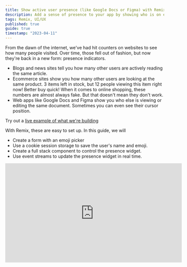 ```yaml
---
title: Show active user presence (like Google Docs or Figma) with Remix
description: Add a sense of presence to your app by showing who is on each page. Create a full stack component to control the presence widget. Use event streams to update the presence widget in real time.
tags: Remix, UI/UX
published: true
guide: true
timestamp: "2023-04-11"
---
```


From the dawn of the internet, we've had hit counters on websites to see how many people visited. Over time, those fell out of fashion, but now they're back in a new form: presence indicators.

- Blogs and news sites tell you how many other users are actively reading the same article.
- Ecommerce sites show you how many other users are looking at the same product.<SideNote> 3 items left in stock, but 12 people viewing this item right now! Better buy quick! When it comes to online shopping, these numbers are almost always fake. But that doesn't mean they don't work. </SideNote>
- Web apps like Google Docs and Figma show you who else is viewing or editing the same document. Sometimes you can even see their cursor position.

Try out a [live example of what we're building](/content/remix-presence/example)

With Remix, these are easy to set up. In this guide, we will

- Create a form with an emoji picker
- Use a cookie session storage to save the user's name and emoji.
- Create a full stack component to control the presence widget.
- Use event streams to update the presence widget in real time.

<div>
  <iframe
    className="mx-auto max-w-full"
    width="560"
    height="315"
    src="https://www.youtube.com/embed/WY1x91Ld-uw"
    title="YouTube video player"
    frameborder="0"
    allow="accelerometer; autoplay; clipboard-write; encrypted-media; gyroscope; picture-in-picture; web-share"
    allowfullscreen
  />
</div>

## Setting your name and avatar

If you're retrofitting this into a system where you already have user accounts and images, you can skip this section.

Start with a simple form that with a text input for the name, a set of radio buttons for the emoji<SideNote> This could also be a text input but this was more fun</SideNote>, and a submit button.

<div className="mb-4 flex flex-wrap">
  <label className="flex items-center justify-center">
    <input
      type="radio"
      name="emoji"
      value=""
      className="peer h-0 w-0 opacity-0"
    />
    <span className="flex h-14 w-14 items-center justify-center rounded-full border-4 border-transparent bg-white  p-2 text-3xl font-medium text-black focus:outline-none focus:ring-2 focus:ring-indigo-600 focus:ring-offset-2 peer-checked:border-indigo-600">
      A
    </span>
  </label>
  {[
    "😀",
    "😍",
    "😎",
    "🤩",
    "🥳",
    "🥰",
    "😭",
    "😡",
    "🥶",
    "😈",
  ].map((i) => (
    <label
      key={i}
      className="flex items-center justify-center"
    >
      <input
        type="radio"
        name="emoji"
        value={i}
        className="peer h-0 w-0 opacity-0"
      />
      <span className="rounded-full border-4  border-transparent text-5xl focus:outline-none focus:ring-2 focus:ring-indigo-600 focus:ring-offset-2 peer-checked:border-indigo-600 ">
        {i}
      </span>
    </label>
  ))}
</div>

```tsx
<Form method="post">
  <input
    aria-label="Name"
    id="name"
    name="name"
    type="text"
    placeholder="Display name"
    defaultValue={self.name}
    className="block w-full border-none bg-transparent px-4 py-3 text-lg placeholder:text-gray-400 focus:shadow-none focus:outline-none focus:ring-0"
    required
  />

  <div className="flex flex-wrap">
    {/* Basic avatar with initial of name when there's no emoji selected */}
    <label className="flex items-center justify-center">
      <input
        type="radio"
        name="emoji"
        value=""
        defaultChecked={!self.emoji}
        className="peer h-0 w-0 opacity-0"
      />
      <span className="flex h-14 w-14 items-center justify-center rounded-full border-4 border-transparent bg-white  p-2 text-3xl font-medium text-black focus:outline-none focus:ring-2 focus:ring-indigo-600 focus:ring-offset-2 peer-checked:border-indigo-600">
        A
      </span>
    </label>

    {["😀", "😆", "😍", "😎", "🥸", "🤩"].map((i) => (
      <Emoji
        key={i}
        emoji={i}
        defaultChecked={self.emoji === i}
      />
    ))}
  </div>

  <div className="flex justify-end border-t border-gray-100  px-4 py-3">
    <button
      type="submit"
      className="rounded bg-indigo-600 px-4 py-2 text-sm text-white hover:bg-indigo-500 focus:ring-2 focus:ring-indigo-600 focus:ring-offset-2"
    >
      Set name/emoji
    </button>
  </div>
</Form>
```

The `Emoji` component is a simple wrapper around the radio button that renders the emoji.

```tsx
function Emoji({
  emoji,
  defaultChecked,
}: {
  emoji: string
  defaultChecked: boolean
}) {
  return (
    <label className="flex items-center justify-center">
      <input
        type="radio"
        name="emoji"
        value={emoji}
        defaultChecked={defaultChecked}
        className="peer h-0 w-0 opacity-0"
      />
      <span className="rounded-full border-4  border-transparent text-5xl focus:outline-none focus:ring-2 focus:ring-indigo-600 focus:ring-offset-2 peer-checked:border-indigo-600 ">
        {emoji}
      </span>
    </label>
  )
}
```

## Saving the user info in a cookie

When the user submits the form, we want to save their name and emoji in a cookie.

This is a good choice because it's easy to set up and it will work even if the user refreshes the page.

If the user opens multiple tabs, they will continue to be counted as a single user.

Create a `session.server.ts` file as per the [session docs](https://remix.run/docs/en/main/utils/sessions#using-sessions).

As part of your session data, you can store any data you want. We will store the user's name and emoji, which will be used to display their avatar.

```ts
type SessionData = {
  userId: string
  name: string
  emoji: string
}

const { getSession, commitSession, destroySession } =
  createCookieSessionStorage<SessionData>(options)

export { getSession, commitSession, destroySession }
```

We can now use this in the our page's action to save the user's name and emoji.

```tsx
export async function action({
  request,
}: ActionFunctionArgs) {
  const session = await getSession(
    request.headers.get("Cookie"),
  )
  const form = await request.formData()
  const name = form.get("name")
  if (name) {
    session.set("name", name.toString())
  } else {
    session.set("name", "Anonymous")
  }

  const emoji = form.get("emoji")
  if (emoji) {
    session.set("emoji", emoji.toString())
  } else {
    session.unset("emoji")
  }

  return json(null, {
    headers: {
      "Set-Cookie": await commitSession(session),
    },
  })
}
```

Check the application tab in your browser's dev tools to see the cookie being set.

## Showing your own avatar

Now that we have the user's name and emoji stored in a cookie, we can use it to display their avatar.

In our loader, we can read the session data from the cookie and return it so we can use it in the page component.

This is also a good place to set some sensible defaults for new users. If the user doesn't have an ID yet, generate a random one and set the name to "Anonymous".

```tsx
export async function loader({
  request,
}: LoaderFunctionArgs) {
  const session = await getSession(
    request.headers.get("Cookie"),
  )
  let id = session.get("userId")
  if (!id) {
    id = crypto.randomUUID()
    session.set("userId", id)
    session.set("name", "Anonymous")
  }

  return json(
    {
      self: {
        id,
        name: session.get("name") || "Anonymous",
        emoji: session.get("emoji"),
      },
    },
    {
      headers: {
        "Set-Cookie": await commitSession(session),
      },
    },
  )
}
```

We'll need a new component to display our avatar. If the user hasn't selected an emoji, we'll display their initial instead. We can also add a tooltip to show the user's name.<SideNote> We're using the `title` attribute here, but you could make it nicer with a proper `Tooltip` component. </SideNote>

```tsx
export function Avatar({
  name,
  emoji,
}: {
  name: string
  emoji?: string
}) {
  return emoji ? (
    <div
      title={name}
      className="flex h-12 w-12 items-center justify-center rounded-full border-4  text-5xl "
    >
      {emoji}
    </div>
  ) : (
    <div
      title={name}
      className="flex h-12 w-12 items-center justify-center rounded-full border-4 border-white bg-red-700 text-3xl font-medium text-white"
    >
      {name[0]}
    </div>
  )
}
```

We can now use this in our page component. When you update your name or emoji, you should see the avatar update immediately.

```tsx
export default function Example() {
  const { self } = useLoaderData<typeof loader>()

  return (
    <div>
      {/* Place this wherever makes sense in your layout */}
      <Avatar name={self.name} emoji={self.emoji} />
    </div>
  )
}
```

## Reporting which page you're on

The presence feature works by having each user report what they're doing automatically and on a regular basis. You could extend this to also track whether they're typing, interacting with a particular element, or even have custom statuses like "busy" or "away" that they can set. For now, we'll just report the current page.

Start by creating a `useInterval` hook that will call a function on a regular interval.

```tsx
function useInterval(callback: () => void, delay: number) {
  useEffect(() => {
    const id = setInterval(callback, delay)
    return () => clearInterval(id)
  }, [callback, delay])
}
```

Then create another hook `usePresenceUsers` that will POST the user's current route to the presence endpoint, which we will create next, every few seconds.

```tsx
export function usePresenceUsers(
  route: string,
  {
    postInterval = 3000,
  }: {
    postInterval?: number
  },
) {
  usePollInterval(() => {
    const body = new FormData()
    body.append("route", route)

    void fetch("/content/remix-presence/example/presence", {
      method: "POST",
      credentials: "include",
      body,
    })
  }, postInterval)
}
```

Place this hook at the top of your page component and check the network tab in your browser's dev tools to see the requests being made.

```tsx
export default function Example() {
  const { self } = useLoaderData<typeof loader>()

  usePresenceUsers(route)

  // …
}
```

## Creating a full stack component

A full stack component is a pattern proposed by [Kent C. Dodds](https://www.epicweb.dev/full-stack-components), where instead of having a folder of components outside your route hierarchy, each component becomes a route.

That allows your compnents to have dedicated actions and loaders that will run on the server, colocated in the same file that exports the component.

These are [resource routes](https://remix.run/docs/en/1.15.0/content/resource-routes#creating-resource-routes), so they do not have a `default` export that would cause Remix to try to render the component.

Create a new route `presence.tsx`<SideNote> This should match the fetch request in the `usePresenceUsers` hook.</SideNote> with an action that will store the user's current route in a map or database.

```tsx
export async function action({
  params,
  request,
}: ActionFunctionArgs) {
  const session = await getSession(
    request.headers.get("Cookie"),
  )
  const form = await request.formData()
  const route = form.get("route")

  const userId = session.get("userId")
  const name = session.get("name")
  const emoji = session.get("emoji")

  db.presences[userId] = {
    id: userId,
    name: session.get("name") || "Anonymous",
    emoji,
    lastSeenWhere: "/content/remix-presence/example",
    lastSeenWhen: new Date(),
  }

  return new Response(null, {
    status: 200,
  })
}
```

We can now update the loader in our main page to return the current list of users.

```tsx
export async function loader({
  request,
}: LoaderFunctionArgs) {
  const session = await getSession(
    request.headers.get("Cookie"),
  )
  let id = session.get("userId")
  if (!id) {
    id = crypto.randomUUID()
    session.set("userId", id)
    session.set("name", "Anonymous")
  }

  return json(
    {
      self: {
        id,
        name: session.get("name") || "Anonymous",
        emoji: session.get("emoji"),
      },
      initialUsers: Object.values(db.presences).filter(
        (user) =>
          user.lastSeenWhere ===
          "/content/remix-presence/example",
      ),
    },
    {
      headers: {
        "Set-Cookie": await commitSession(session),
      },
    },
  )
}
```

and then display them in our page component.

```tsx
export default function Example() {
  const { self, initialUsers } =
    useLoaderData<typeof loader>()

  usePresenceUsers(route)

  return (
    <div className="flex flex-col space-y-2">
      {/* Place this wherever makes sense in your layout */}
      {initialUsers.map((user) => (
        <Avatar
          key={user.id}
          name={user.name}
          emoji={user.emoji}
        />
      ))}
    </div>
  )
}
```

You should now be able to open the page in a second browser and see the other user's avatar appear after you refresh the page.

## Streaming updates

The current implementation will only show the users that were present when the page was loaded. Everyone will need to refresh to get the up-to-date list of avatars. We can fix this by using [server-sent events](https://developer.mozilla.org/en-US/docs/Web/API/Server-sent_events) to stream updates to the client.

Websockets may feel like a natural choice for this, but they require a separate server to handle the connection. For unidirectional communication, server-sent events much faster and easier.<SideNote> This is technically bidirectional communication since we're regularly sending our presence info to the server, but HTTP is more than capable of handling that every few seconds. If you need faster updates, like to show a mouse cursor on-screen, you should use websockets.</SideNote>

In the `presence.tsx` file, add a loader that will return a stream of events.

Take the route and fetch interval from the query string, so we can use the same loader for multiple streams, and each page can decide how often to fetch the data.

```tsx
import { eventStream } from "remix-utils/sse/server";

export async function loader({
  request,
}: LoaderFunctionArgs) {
  const url = new URL(request.url)
  const route = url.searchParams.get("route")
  const fetchInterval =
    url.searchParams.get("fetchInterval") || "1000"

  return eventStream(request.signal, function setup(send) {
    const interval = setInterval(() => {
      const users = Object.values(db.presences).filter(
        (user) => {
          if (route) {
            return user.lastSeenWhere === route
          }

          return true
        },
      )
      send({
        event: "users",
        data: JSON.stringify(users),
      })
    }, Number(fetchInterval))

    return function clear() {
      clearInterval(interval)
    }
  })
}
```

You can even navigate directly to it in your browser to see the stream in action at `http://localhost:3000/content/remix-presence/example/presence` (or whatever your URL is).

Update the `usePresenceUsers` hook to use this stream.

```tsx
type PresenceUser = {
  id: string
  name: string
  emoji?: string
}

export function usePresenceUsers(
  route: string,
  {
    self,
    initialUsers,
    postInterval = 3000,
    fetchInterval = 1000,
  }: {
    self: PresenceUser
    initialUsers: PresenceUser[]
    postInterval?: number
    fetchInterval?: number
  },
) {
  usePollInterval(() => {
    const body = new FormData()
    body.append("route", route)

    fetch("/content/remix-presence/example/presence", {
      method: "POST",
      credentials: "include",
      body,
    })
  }, postInterval)

  const streamUrl = new URL(
    `/content/remix-presence/example/presence`,
    "http://localhost:3000",
  )
  streamUrl.searchParams.set(
    "route",
    encodeURIComponent(route),
  )
  streamUrl.searchParams.set(
    "fetchInterval",
    fetchInterval.toString(),
  )
  const userStream = useEventSource(streamUrl.pathname, {
    event: "users",
  })
  const users = userStream
    ? (JSON.parse(userStream) as typeof initialUsers)
    : initialUsers

  // inject our up-to-date self to the top of the list
  const usersWithoutSelf = users.filter(
    (user) => user.id !== self.id,
  )
  return [self, ...usersWithoutSelf]
}
```

and then update the page component to use the data from the hook

```tsx
export default function Example() {
  const { self, initialUsers } =
    useLoaderData<typeof loader>()

  const users = usePresenceUsers(
    "/content/remix-presence/example",
    {
      self,
      initialUsers,
    },
  )

  return (
    <div>
      {/* Place this wherever makes sense in your layout */}
      <div className="inline-flex -space-x-4 rounded-[2rem] bg-white">
        {presenceUsers.map((user) => (
          <Avatar
            key={user.id}
            name={user.name}
            emoji={user.emoji}
          />
        ))}
      </div>
      <div>
        <p className="text-sm text-gray-500">
          {presenceUsers.length === 0
            ? "No one is here"
            : `${String(presenceUsers.length)} ${
                presenceUsers.length === 1
                  ? "person"
                  : "people"
              } on this page`}
        </p>
      </div>
    </div>
  )
}
```

## Conclusion

We've now built a simple presence system that can be used to show who is on a page. We've also learned how to use server-sent events to stream data to the client.

Try out a [live example](/content/remix-presence/example)
